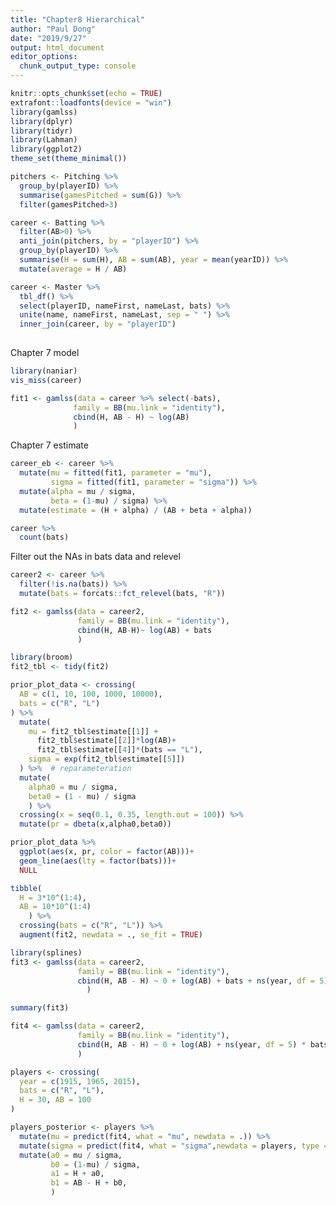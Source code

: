 ```yaml
---
title: "Chapter8 Hierarchical"
author: "Paul Dong"
date: "2019/9/27"
output: html_document
editor_options: 
  chunk_output_type: console
---
```


```r
knitr::opts_chunk$set(echo = TRUE)
extrafont::loadfonts(device = "win")
library(gamlss)
library(dplyr)
library(tidyr)
library(Lahman)
library(ggplot2)
theme_set(theme_minimal())
```
```r
pitchers <- Pitching %>% 
  group_by(playerID) %>% 
  summarise(gamesPitched = sum(G)) %>% 
  filter(gamesPitched>3)

career <- Batting %>% 
  filter(AB>0) %>% 
  anti_join(pitchers, by = "playerID") %>% 
  group_by(playerID) %>% 
  summarise(H = sum(H), AB = sum(AB), year = mean(yearID)) %>% 
  mutate(average = H / AB)

career <- Master %>% 
  tbl_df() %>% 
  select(playerID, nameFirst, nameLast, bats) %>% 
  unite(name, nameFirst, nameLast, sep = " ") %>% 
  inner_join(career, by = "playerID")
  
```
Chapter 7 model
```r
library(naniar)
vis_miss(career)
```


```r
fit1 <- gamlss(data = career %>% select(-bats),
              family = BB(mu.link = "identity"),
              cbind(H, AB - H) ~ log(AB)
              )

```
Chapter 7 estimate
```r
career_eb <- career %>% 
  mutate(mu = fitted(fit1, parameter = "mu"),
         sigma = fitted(fit1, parameter = "sigma")) %>% 
  mutate(alpha = mu / sigma,
         beta = (1-mu) / sigma) %>%
  mutate(estimate = (H + alpha) / (AB + beta + alpha))
```

```r
career %>% 
  count(bats)
```

Filter out the NAs in bats data and relevel
```r
career2 <- career %>% 
  filter(!is.na(bats)) %>% 
  mutate(bats = forcats::fct_relevel(bats, "R"))
```

```r
fit2 <- gamlss(data = career2,
               family = BB(mu.link = "identity"),
               cbind(H, AB-H)~ log(AB) + bats
               )
```
```r
library(broom)
fit2_tbl <- tidy(fit2)
```
```r
prior_plot_data <- crossing(
  AB = c(1, 10, 100, 1000, 10000),
  bats = c("R", "L")
) %>% 
  mutate(
    mu = fit2_tbl$estimate[[1]] +
      fit2_tbl$estimate[[2]]*log(AB)+
      fit2_tbl$estimate[[4]]*(bats == "L"),
    sigma = exp(fit2_tbl$estimate[[5]])
  ) %>%  # reparameteration
  mutate(
    alpha0 = mu / sigma,
    beta0 = (1 - mu) / sigma
    ) %>% 
  crossing(x = seq(0.1, 0.35, length.out = 100)) %>% 
  mutate(pr = dbeta(x,alpha0,beta0))

prior_plot_data %>% 
  ggplot(aes(x, pr, color = factor(AB)))+
  geom_line(aes(lty = factor(bats)))+
  NULL

```
```r
tibble(
  H = 3*10^(1:4),
  AB = 10*10^(1:4)
    ) %>%  
  crossing(bats = c("R", "L")) %>% 
  augment(fit2, newdata = ., se_fit = TRUE) 
```

```r
library(splines)
fit3 <- gamlss(data = career2,
               family = BB(mu.link = "identity"),
               cbind(H, AB - H) ~ 0 + log(AB) + bats + ns(year, df = 5)
                 )

```

```r
summary(fit3)
```

```r
fit4 <- gamlss(data = career2,
               family = BB(mu.link = "identity"),
               cbind(H, AB - H) ~ 0 + log(AB) + ns(year, df = 5) * bats
               )
```
```r
players <- crossing(
  year = c(1915, 1965, 2015),
  bats = c("R", "L"),
  H = 30, AB = 100
)

players_posterior <- players %>% 
  mutate(mu = predict(fit4, what = "mu", newdata = .)) %>% 
  mutate(sigma = predict(fit4, what = "sigma",newdata = players, type = "response")) %>% # set type to terms would cause error
  mutate(a0 = mu / sigma,
         b0 = (1-mu) / sigma,
         a1 = H + a0,
         b1 = AB - H + b0,
         )

```

